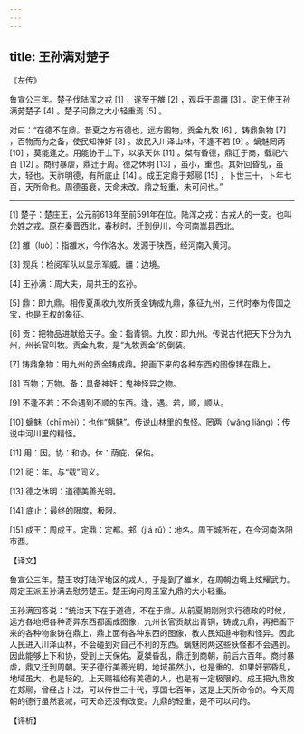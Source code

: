 ```yaml
---
---
---
```

title: 王孙满对楚子
---




《左传》

鲁宣公三年。楚子伐陆浑之戎 [1] ，遂至于雒 [2] ，观兵于周疆 [3] 。定王使王孙满劳楚子 [4] 。楚子问鼎之大小轻重焉 [5] 。

对曰：“在德不在鼎。昔夏之方有德也，远方图物，贡金九牧 [6] ，铸鼎象物 [7] ，百物而为之备，使民知神奸 [8] 。故民入川泽山林，不逢不若 [9] 。螭魅罔两 [10] ，莫能逢之。用能协于上下，以承天休 [11] 。桀有昏德，鼎迁于商，载祀六百 [12] 。商纣暴虐，鼎迁于周。德之休明 [13] ，虽小，重也。其奸回昏乱，虽大，轻也。天祚明德，有所底止 [14] 。成王定鼎于郏鄏 [15] ，卜世三十，卜年七百，天所命也。周德虽衰，天命未改。鼎之轻重，未可问也。”



* * *



[1] 楚子：楚庄王，公元前613年至前591年在位。陆浑之戎：古戎人的一支。也叫允姓之戎。原在秦晋西北，春秋时，迁到伊川，今河南嵩县西北。

[2] 雒（luò）：指雒水，今作洛水。发源于陕西，经河南入黄河。

[3] 观兵：检阅军队以显示军威。疆：边境。

[4] 王孙满：周大夫，周共王的玄孙。

[5] 鼎：即九鼎。相传夏禹收九牧所贡金铸成九鼎，象征九州，三代时奉为传国之宝，也是王权的象征。

[6] 贡：把物品进献给天子。金：指青铜。九牧：即九州。传说古代把天下分为九州，州长官叫牧。贡金九牧，是“九牧贡金”的倒装。

[7] 铸鼎象物：用九州的贡金铸成鼎。把画下来的各种东西的图像铸在鼎上。

[8] 百物；万物。备：具备神奸：鬼神怪异之物。

[9] 不逢不若：不会遇到不顺的东西。逢，遇。若，顺，顺从。

[10] 螭魅（chī mèi）：也作“魑魅”。传说山林里的鬼怪。罔两（wǎng liǎng）：传说中河川里的精怪。

[11] 用：因。协：和协。休：荫庇，保佑。

[12] 祀：年。与“载”同义。

[13] 德之休明：道德美善光明。

[14] 底止：最终的限度，极限。

[15] 成王：周成王。定鼎：定都。郏（jiá rǔ）：地名。周王城所在，在今河南洛阳市西。

【译文】

鲁宣公三年。楚王攻打陆浑地区的戎人，于是到了雒水，在周朝边境上炫耀武力。周定王派王孙满去慰劳楚王。楚王询问周王室九鼎的大小轻重。

王孙满回答说：“统治天下在于道德，不在于鼎。从前夏朝刚刚实行德政的时候，远方各地把各种奇异东西都画成图像，九州长官贡献出青铜，铸成九鼎，再把画下来的各种物象铸在鼎上，鼎上面有各种东西的图像，教人民知道神物和怪异。因此人民进入川泽山林，不会碰到对自己不利的东西。螭魅罔两这些妖怪都不会遇到。因此能够上下和协，受到上天保佑。夏桀昏乱，鼎迁到商朝，前后六百年。商纣暴虐，鼎又迁到周朝。天子德行美善光明，地域虽然小，也是重的。如果奸邪昏乱，地域虽大，也是轻的。上天赐福给有美德的人，也是有一定极限的。成王把九鼎放在郏鄏，曾经占卜过，可以传世三十代，享国七百年，这是上天所命令的。今天周朝的德行虽然衰减，可天命还没有改变。九鼎的轻重，是不可以问的。

【评析】